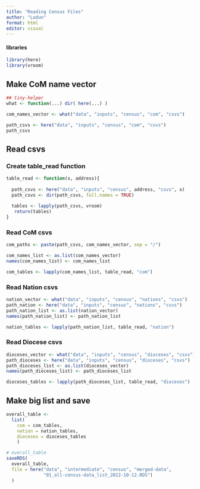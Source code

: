 ```yaml
---
title: "Reading Census Files"
author: "Ladun"
format: html
editor: visual
---
```


#### libraries

```r
library(here)
library(vroom)
```

## Make CoM name vector

```r
## tiny-helper
what <- function(...) dir( here(...) )

com_names_vector <- what("data", "inputs", "census", "com", "csvs")
```

```r
path_csvs <- here("data", "inputs", "census", "com", "csvs")
path_csvs
```

## Read csvs

### Create table_read function

```r
table_read <- function(x, address){
  
  path_csvs <- here("data", "inputs", "census", address, "csvs", x)
  path_csvs <- dir(path_csvs, full.names = TRUE)
  
  tables <- lapply(path_csvs, vroom) 
   return(tables)
}

```


### Read CoM csvs



```r
com_paths <- paste(path_csvs, com_names_vector, sep = "/")

com_names_list <- as.list(com_names_vector)
names(com_names_list) <- com_names_list

com_tables <- lapply(com_names_list, table_read, "com")

```

### Read Nation csvs

```r
nation_vector <- what("data", "inputs", "census", "nations", "csvs")
path_nation <- here("data", "inputs", "census", "nations", "csvs")
path_nation_list <- as.list(nation_vector)
names(path_nation_list) <- path_nation_list

nation_tables <- lapply(path_nation_list, table_read, "nation")

```

### Read Diocese csvs

```r
dioceses_vector <- what("data", "inputs", "census", "dioceses", "csvs")
path_dioceses <- here("data", "inputs", "census", "dioceses", "csvs")
path_dioceses_list <- as.list(dioceses_vector)
names(path_dioceses_list) <- path_dioceses_list

dioceses_tables <- lapply(path_dioceses_list, table_read, "dioceses")

```

## Make big list and save

```r

overall_table <-
  list(
    com = com_tables,
    nation = nation_tables,
    dioceses = dioceses_tables
    )

# overall_table
saveRDS(
  overall_table,
  file = here("data", "intermediate", "census", "merged-data",
              "01_all-census-data_list_2022-10-12.RDS")
  )
```
